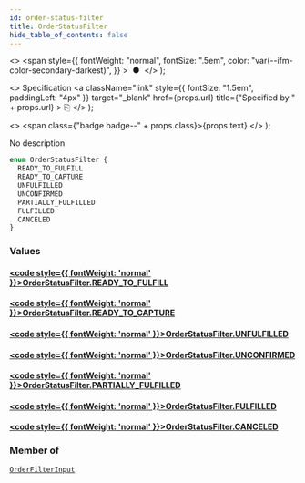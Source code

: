 ```yaml
---
id: order-status-filter
title: OrderStatusFilter
hide_table_of_contents: false
---
```


  <>
    <span
      style={{
        fontWeight: "normal",
        fontSize: ".5em",
        color: "var(--ifm-color-secondary-darkest)",
      }}
    >
      &nbsp;●&nbsp;
    </span>
  </>
);

  <>
    Specification
    <a
      className="link"
      style={{ fontSize: "1.5em", paddingLeft: "4px" }}
      target="\_blank"
      href={props.url}
      title={"Specified by " + props.url}
    >
      ⎘
    </a>
  </>
);

  <>
    <span class={"badge badge--" + props.class}>{props.text}</span>
  </>
);

No description

```graphql
enum OrderStatusFilter {
  READY_TO_FULFILL
  READY_TO_CAPTURE
  UNFULFILLED
  UNCONFIRMED
  PARTIALLY_FULFILLED
  FULFILLED
  CANCELED
}
```

### Values

#### [<code style={{ fontWeight: 'normal' }}>OrderStatusFilter.<b>READY_TO_FULFILL</b></code>](#)

>

#### [<code style={{ fontWeight: 'normal' }}>OrderStatusFilter.<b>READY_TO_CAPTURE</b></code>](#)

>

#### [<code style={{ fontWeight: 'normal' }}>OrderStatusFilter.<b>UNFULFILLED</b></code>](#)

>

#### [<code style={{ fontWeight: 'normal' }}>OrderStatusFilter.<b>UNCONFIRMED</b></code>](#)

>

#### [<code style={{ fontWeight: 'normal' }}>OrderStatusFilter.<b>PARTIALLY_FULFILLED</b></code>](#)

>

#### [<code style={{ fontWeight: 'normal' }}>OrderStatusFilter.<b>FULFILLED</b></code>](#)

>

#### [<code style={{ fontWeight: 'normal' }}>OrderStatusFilter.<b>CANCELED</b></code>](#)

>

### Member of

[`OrderFilterInput`](../../api-reference/inputs/order-filter-input) <Badge class="secondary" text="input"/>
